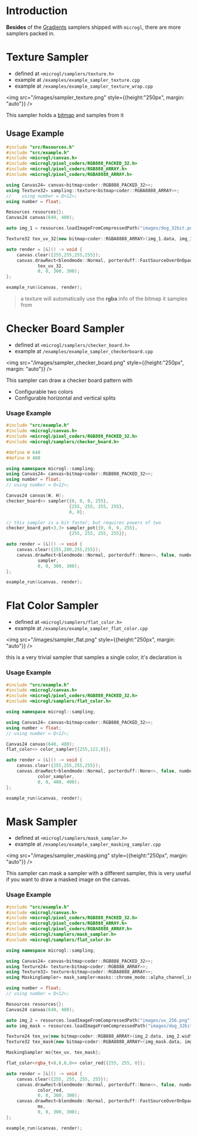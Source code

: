 # Introduction

**Besides** of the [Gradients](/docs/drawing/gradients) samplers shipped with `microgl`,
there are more samplers packed in.

#  Texture Sampler
- defined at `<microgl/samplers/texture.h>`
- example at `/examples/example_sampler_texture.cpp`
- example at `/examples/example_sampler_texture_wrap.cpp`

<img src="/images/sampler_texture.png" style={{height:"250px", margin: "auto"}} />

This sampler holds a [bitmap](bitmap) and samples from it

## Usage Example
```cpp
#include "src/Resources.h"
#include "src/example.h"
#include <microgl/canvas.h>
#include <microgl/pixel_coders/RGB888_PACKED_32.h>
#include <microgl/pixel_coders/RGB888_ARRAY.h>
#include <microgl/pixel_coders/RGBA8888_ARRAY.h>

using Canvas24= canvas<bitmap<coder::RGB888_PACKED_32>>;
using Texture32= sampling::texture<bitmap<coder::RGBA8888_ARRAY>>;
//    using number = Q<12>;
using number = float;

Resources resources{};
Canvas24 canvas(640, 480);

auto img_1 = resources.loadImageFromCompressedPath("images/dog_32bit.png");

Texture32 tex_uv_32{new bitmap<coder::RGBA8888_ARRAY>(img_1.data, img_1.width, img_1.height)};

auto render = [&]() -> void {
    canvas.clear({255,255,255,255});
    canvas.drawRect<blendmode::Normal, porterduff::FastSourceOverOnOpaque, false, number>(
            tex_uv_32,
            0, 0, 300, 300);
};

example_run(&canvas, render);
```

> a texture will automatically use the **rgba** info of the bitmap it samples from 

# Checker Board Sampler
- defined at `<microgl/samplers/checker_board.h>`
- example at `/examples/example_sampler_checkerboard.cpp`

<img src="/images/sampler_checker_board.png" style={{height:"250px", margin: "auto"}} />

This sampler can draw a checker board pattern with
- Configurable two colors
- Configurable horizontal and vertical splits

### Usage Example
```cpp
#include "src/example.h"
#include <microgl/canvas.h>
#include <microgl/pixel_coders/RGB888_PACKED_32.h>
#include <microgl/samplers/checker_board.h>

#define W 640
#define H 480

using namespace microgl::sampling;
using Canvas24= canvas<bitmap<coder::RGB888_PACKED_32>>;
using number = float;
// using number = Q<12>;

Canvas24 canvas(W, H);
checker_board<> sampler{{0, 0, 0, 255},
                        {255, 255, 255, 255},
                        8, 8};

// this sampler is a bit faster, but requires powers of two
checker_board_pot<3,3> sampler_pot{{0, 0, 0, 255},
                        {255, 255, 255, 255}};

auto render = [&]() -> void {
    canvas.clear({255,200,255,255});
    canvas.drawRect<blendmode::Normal, porterduff::None<>, false, number>(
            sampler,
            0, 0, 300, 300);
};

example_run(&canvas, render);
```

# Flat Color Sampler
- defined at `<microgl/samplers/flat_color.h>`
- example at `/examples/example_sampler_flat_color.cpp`

<img src="/images/sampler_flat.png" style={{height:"250px", margin: "auto"}} />

this is a very trivial sampler that samples a single color, it's declaration is

### Usage Example
```cpp
#include "src/example.h"
#include <microgl/canvas.h>
#include <microgl/pixel_coders/RGB888_PACKED_32.h>
#include <microgl/samplers/flat_color.h>

using namespace microgl::sampling;

using Canvas24= canvas<bitmap<coder::RGB888_PACKED_32>>;
using number = float;
// using number = Q<12>;

Canvas24 canvas(640, 480);
flat_color<> color_sampler{{255,122,0}};

auto render = [&]() -> void {
    canvas.clear({255,255,255,255});
    canvas.drawRect<blendmode::Normal, porterduff::None<>, false, number>(
            color_sampler,
            0, 0, 400, 400);
};

example_run(&canvas, render);
```

# Mask Sampler
- defined at `<microgl/samplers/mask_sampler.h>`
- example at `/examples/example_sampler_masking_sampler.cpp`

<img src="/images/sampler_masking.png" style={{height:"250px", margin: "auto"}} />

This sampler can mask a sampler with a different sampler, this is very useful if you want to 
draw a masked image on the canvas.

### Usage Example
```cpp
#include "src/example.h"
#include <microgl/canvas.h>
#include <microgl/pixel_coders/RGB888_PACKED_32.h>
#include <microgl/pixel_coders/RGB888_ARRAY.h>
#include <microgl/pixel_coders/RGBA8888_ARRAY.h>
#include <microgl/samplers/mask_sampler.h>
#include <microgl/samplers/flat_color.h>

using namespace microgl::sampling;

using Canvas24= canvas<bitmap<coder::RGB888_PACKED_32>>;
using Texture24= texture<bitmap<coder::RGB888_ARRAY>>;
using Texture32= texture<bitmap<coder::RGBA8888_ARRAY>>;
using MaskingSampler= mask_sampler<masks::chrome_mode::alpha_channel_inverted, Texture24, Texture32>;

using number = float;
// using number = Q<12>;

Resources resources{};
Canvas24 canvas(640, 480);

auto img_2 = resources.loadImageFromCompressedPath("images/uv_256.png");
auto img_mask = resources.loadImageFromCompressedPath("images/dog_32bit.png");

Texture24 tex_uv{new bitmap<coder::RGB888_ARRAY>(img_2.data, img_2.width, img_2.height)};
Texture32 tex_mask{new bitmap<coder::RGBA8888_ARRAY>(img_mask.data, img_mask.width, img_mask.height)};

MaskingSampler ms{tex_uv, tex_mask};

flat_color<rgba_t<8,8,8,0>> color_red{{255, 255, 0}};

auto render = [&]() -> void {
    canvas.clear({255, 255, 255, 255});
    canvas.drawRect<blendmode::Normal, porterduff::None<>, false, number>(
            color_red,
            0, 0, 300, 300);
    canvas.drawRect<blendmode::Normal, porterduff::FastSourceOverOnOpaque, false, number>(
            ms,
            0, 0, 300, 300);
};

example_run(&canvas, render);
```

